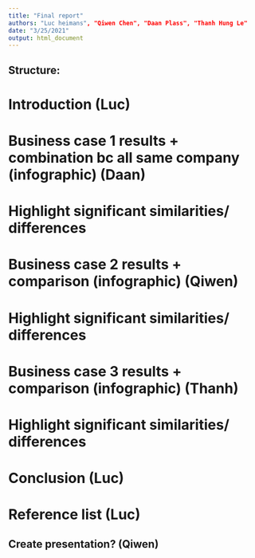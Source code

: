 ```yaml
---
title: "Final report"
authors: "Luc heimans", "Qiwen Chen", "Daan Plass", "Thanh Hung Le"
date: "3/25/2021"
output: html_document
---
```


## Structure:

# Introduction (Luc)


# Business case 1 results + combination bc all same company (infographic) (Daan)
# Highlight significant similarities/ differences


# Business case 2 results + comparison (infographic) (Qiwen)
# Highlight significant similarities/ differences


# Business case 3 results + comparison (infographic) (Thanh)
# Highlight significant similarities/ differences


# Conclusion (Luc)

# Reference list (Luc)



## Create presentation? (Qiwen)
